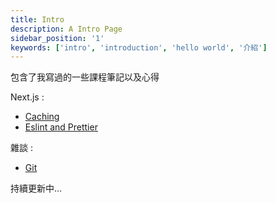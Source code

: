 ```yaml
---
title: Intro
description: A Intro Page
sidebar_position: '1'
keywords: ['intro', 'introduction', 'hello world', '介紹']
---
```


包含了我寫過的一些課程筆記以及心得

Next.js :

- [Caching](/docs/Next.js/Caching)
- [Eslint and Prettier](/docs/Next.js/EslintPrettier)

雜談 :

- [Git](/docs/Web/Git)

持續更新中...
